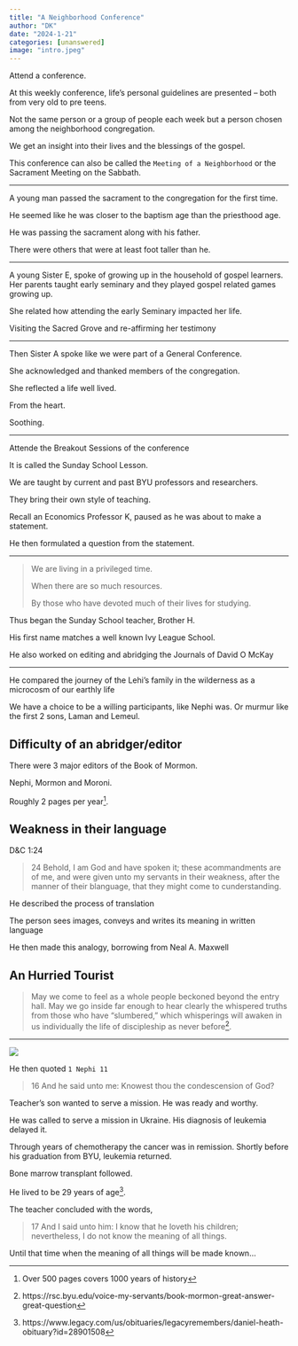 ```yaml
---
title: "A Neighborhood Conference"
author: "DK"
date: "2024-1-21"
categories: [unanswered]
image: "intro.jpeg"
---
```


Attend a conference.

At this weekly conference, life's personal guidelines are presented -- both from very old to pre teens.

Not the same person or a group of people each week but a person chosen among the neighborhood congregation.

We get an insight into their lives and the blessings of the gospel.

This conference can also be called the `Meeting of a Neighborhood` or the Sacrament Meeting on the Sabbath.

------------------------------------------------------------------------

A young man passed the sacrament to the congregation for the first time.

He seemed like he was closer to the baptism age than the priesthood age.

He was passing the sacrament along with his father.

There were others that were at least foot taller than he.

---

A young Sister E, spoke of growing up in the household of gospel learners. Her parents taught early seminary and they played gospel related games growing up.

She related how attending the early Seminary impacted her life.

Visiting the Sacred Grove and re-affirming her testimony

---

Then Sister A spoke like we were part of a General Conference.

She acknowledged and thanked members of the congregation.

She reflected a life well lived.

From the heart.

Soothing.

------------------------------------------------------------------------

Attende the Breakout Sessions of the conference

It is called the Sunday School Lesson.

We are taught by current and past BYU professors and researchers.

They bring their own style of teaching.

Recall an Economics Professor K, paused as he was about to make a statement.

He then formulated a question from the statement.

---

> We are living in a privileged time.
>
> When there are so much resources.
>
> By those who have devoted much of their lives for studying.

Thus began the Sunday School teacher, Brother H.

His first name matches a well known Ivy League School.

He also worked on editing and abridging the Journals of David O McKay

------------------------------------------------------------------------

He compared the journey of the Lehi's family in the wilderness as a microcosm of our earthly life

We have a choice to be a willing participants, like Nephi was. Or murmur like the first 2 sons, Laman and Lemeul.

## Difficulty of an abridger/editor

There were 3 major editors of the Book of Mormon.

Nephi, Mormon and Moroni.

Roughly 2 pages per year[^1].

[^1]: Over 500 pages covers 1000 years of history

## Weakness in their language

D&C 1:24

> 24 Behold, I am God and have spoken it; these acommandments are of me, and were given unto my servants in their weakness, after the manner of their blanguage, that they might come to cunderstanding.

He described the process of translation

The person sees images, conveys and writes its meaning in written language

He then made this analogy, borrowing from Neal A. Maxwell

## An Hurried Tourist

> May we come to feel as a whole people beckoned beyond the entry hall. May we go inside far enough to hear clearly the whispered truths from those who have “slumbered,” which whisperings will awaken in us individually the life of discipleship as never before[^2].

[^2]: https://rsc.byu.edu/voice-my-servants/book-mormon-great-answer-great-question

------------------------------------------------------------------------

![](m.jpg)

He then quoted `1 Nephi 11`

> 16 And he said unto me: Knowest thou the condescension of God?

Teacher's son wanted to serve a mission. He was ready and worthy.

He was called to serve a mission in Ukraine. His diagnosis of leukemia delayed it.

Through years of chemotherapy the cancer was in remission. Shortly before his graduation from BYU, leukemia returned.

Bone marrow transplant followed.

He lived to be 29 years of age[^3].

[^3]:  https://www.legacy.com/us/obituaries/legacyremembers/daniel-heath-obituary?id=28901508

The teacher concluded with the words,

> 17 And I said unto him: I know that he loveth his children; nevertheless, I do not know the meaning of all things.

Until that time when the meaning of all things will be made known...
